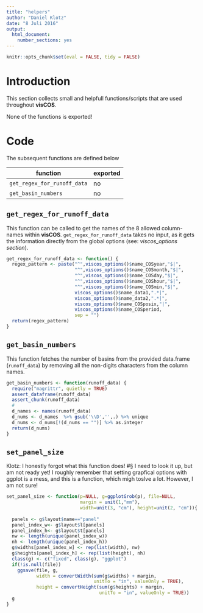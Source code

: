 ```yaml
---
title: "helpers"
author: "Daniel Klotz"
date: "8 Juli 2016"
output: 
  html_document:
    number_sections: yes
---
```


```r
knitr::opts_chunk$set(eval = FALSE, tidy = FALSE)
```

# Introduction 
This section collects small and helpfull functions/scripts that are used 
throughout **visCOS**.

None of the functions is exported!

# Code 
The subsequent functions are defined below 

function | exported
------------- | -------------
`get_regex_for_runoff_data` | no
`get_basin_numbers` | no

## `get_regex_for_runoff_data`
This function can be called to get the names of the 8 allowed column-names 
within **visCOS**. `get_regex_for_runoff_data` takes no input, as it gets the 
information directly from the global options (see: *viscos_options section*). 
```r
get_regex_for_runoff_data <- function() {
  regex_pattern <- paste("^",viscos_options()$name_COSyear,"$|", 
                         "^",viscos_options()$name_COSmonth,"$|",
                         "^",viscos_options()$name_COSday,"$|",
                         "^",viscos_options()$name_COShour,"$|",
                         "^",viscos_options()$name_COSmin,"$|",
                         viscos_options()$name_data1,".*|",
                         viscos_options()$name_data2,".*|",
                         viscos_options()$name_COSposix,"|",
                         viscos_options()$name_COSperiod,
                         sep = "")
  return(regex_pattern)
}
```


## `get_basin_numbers`
This function fetches the number of basins from the provided data.frame 
(`runoff_data`) by removing all the non-digits characters from the column names. 
```r
get_basin_numbers <- function(runoff_data) {
  require("magrittr", quietly = TRUE)
  assert_dataframe(runoff_data)
  assert_chunk(runoff_data)
  #
  d_names <- names(runoff_data)
  d_nums <- d_names  %>% gsub('\\D','',.) %>% unique
  d_nums <- d_nums[!(d_nums == "")] %>% as.integer
  return(d_nums)
}


```


## `set_panel_size`
Klotz: I honestly forgot what this function does! #§ 
I need to look it up, but am not ready yet! I roughly remember that setting 
grapfical options with ggplot is a mess, and this is a function, which 
migh toslve a lot. However, I am not sure! 
```r

set_panel_size <- function(p=NULL, g=ggplotGrob(p), file=NULL, 
                           margin = unit(1,"mm"),
                           width=unit(3, "cm"), height=unit(2, "cm")){
  
  panels <- g$layout$name=="panel"
  panel_index_w<- g$layout$l[panels]
  panel_index_h<- g$layout$t[panels]
  nw <- length(unique(panel_index_w))
  nh <- length(unique(panel_index_h))
  g$widths[panel_index_w] <- rep(list(width), nw)
  g$heights[panel_index_h] <- rep(list(height), nh)
  class(g) <- c("fixed", class(g), "ggplot")
  if(!is.null(file)) 
    ggsave(file, g, 
           width = convertWidth(sum(g$widths) + margin, 
                                unitTo = "in", valueOnly = TRUE),
           height = convertHeight(sum(g$heights) + margin, 
                                  unitTo = "in", valueOnly = TRUE))
  g
}
```

